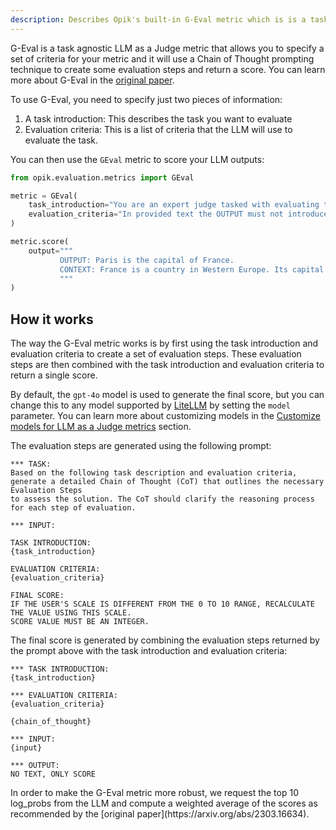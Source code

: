 ```yaml
---
description: Describes Opik's built-in G-Eval metric which is is a task agnostic LLM as a Judge metric
---
```


G-Eval is a task agnostic LLM as a Judge metric that allows you to specify a set of criteria for your metric and it will use a Chain of Thought prompting technique to create some evaluation steps and return a score. You can learn more about G-Eval in the [original paper](https://arxiv.org/abs/2303.16634).

To use G-Eval, you need to specify just two pieces of information:

1. A task introduction: This describes the task you want to evaluate
2. Evaluation criteria: This is a list of criteria that the LLM will use to evaluate the task.

You can then use the `GEval` metric to score your LLM outputs:

```python
from opik.evaluation.metrics import GEval

metric = GEval(
    task_introduction="You are an expert judge tasked with evaluating the faithfulness of an AI-generated answer to the given context.",
    evaluation_criteria="In provided text the OUTPUT must not introduce new information beyond what's provided in the CONTEXT.",
)

metric.score(
    output="""
           OUTPUT: Paris is the capital of France.
           CONTEXT: France is a country in Western Europe. Its capital is Paris, which is known for landmarks like the Eiffel Tower.
           """
)
```

## How it works

The way the G-Eval metric works is by first using the task introduction and evaluation criteria to create a set of evaluation steps. These evaluation steps are then combined with the task introduction and evaluation criteria to return a single score.

By default, the `gpt-4o` model is used to generate the final score, but you can change this to any model supported by [LiteLLM](https://docs.litellm.ai/docs/providers) by setting the `model` parameter. You can learn more about customizing models in the [Customize models for LLM as a Judge metrics](/evaluation/metrics/custom_model) section.

The evaluation steps are generated using the following prompt:

```
*** TASK:
Based on the following task description and evaluation criteria,
generate a detailed Chain of Thought (CoT) that outlines the necessary Evaluation Steps
to assess the solution. The CoT should clarify the reasoning process for each step of evaluation.

*** INPUT:

TASK INTRODUCTION:
{task_introduction}

EVALUATION CRITERIA:
{evaluation_criteria}

FINAL SCORE:
IF THE USER'S SCALE IS DIFFERENT FROM THE 0 TO 10 RANGE, RECALCULATE THE VALUE USING THIS SCALE.
SCORE VALUE MUST BE AN INTEGER.
```

The final score is generated by combining the evaluation steps returned by the prompt above with the task introduction and evaluation criteria:

```
*** TASK INTRODUCTION:
{task_introduction}

*** EVALUATION CRITERIA:
{evaluation_criteria}

{chain_of_thought}

*** INPUT:
{input}

*** OUTPUT:
NO TEXT, ONLY SCORE
```

<Note>
  In order to make the G-Eval metric more robust, we request the top 10 log_probs from the LLM and compute a weighted
  average of the scores as recommended by the [original paper](https://arxiv.org/abs/2303.16634).
</Note>
